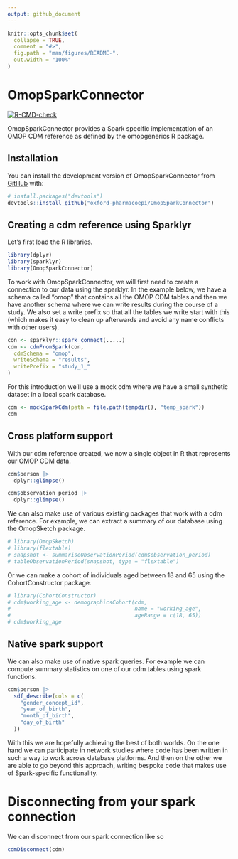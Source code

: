 ```yaml
---
output: github_document
---
```


<!-- README.md is generated from README.Rmd. Please edit that file -->

```r
knitr::opts_chunk$set(
  collapse = TRUE,
  comment = "#>",
  fig.path = "man/figures/README-",
  out.width = "100%"
)
```

# OmopSparkConnector

<!-- badges: start -->
[![R-CMD-check](https://github.com/oxford-pharmacoepi/OmopSparkConnector/actions/workflows/R-CMD-check.yaml/badge.svg)](https://github.com/oxford-pharmacoepi/OmopSparkConnector/actions/workflows/R-CMD-check.yaml)
<!-- badges: end -->

OmopSparkConnector provides a Spark specific implementation of an OMOP CDM reference as defined by the omopgenerics R package. 

## Installation

You can install the development version of OmopSparkConnector from [GitHub](https://github.com/) with:

``` r
# install.packages("devtools")
devtools::install_github("oxford-pharmacoepi/OmopSparkConnector")
```

## Creating a cdm reference using Sparklyr

Let's first load the R libraries.

```r
library(dplyr)
library(sparklyr)
library(OmopSparkConnector)
```

To work with OmopSparkConnector, we will first need to create a connection to our data using the sparklyr. In the example below, we have a schema called "omop" that contains all the OMOP CDM tables and then we have another schema where we can write results during the course of a study. We also set a write prefix so that all the tables we write start with this (which makes it easy to clean up afterwards and avoid any name conflicts with other users).

```r
con <- sparklyr::spark_connect(.....)
cdm <- cdmFromSpark(con,
  cdmSchema = "omop",
  writeSchema = "results",
  writePrefix = "study_1_"
)
```

For this introduction we'll use a mock cdm where we have a small synthetic dataset in a local spark database.
```r
cdm <- mockSparkCdm(path = file.path(tempdir(), "temp_spark"))
cdm
```


## Cross platform support

With our cdm reference created, we now a single object in R that represents our OMOP CDM data. 
```r
cdm$person |>
  dplyr::glimpse()

cdm$observation_period |>
  dplyr::glimpse()
```

We can also make use of various existing packages that work with a cdm reference. For example, we can extract a summary of our database using the OmopSketch package.
```r
# library(OmopSketch)
# library(flextable)
# snapshot <- summariseObservationPeriod(cdm$observation_period)
# tableObservationPeriod(snapshot, type = "flextable")
```

Or we can make a cohort of individuals aged between 18 and 65 using the CohortConstructor package.
```r
# library(CohortConstructor)
# cdm$working_age <- demographicsCohort(cdm,
#                                       name = "working_age",
#                                       ageRange = c(18, 65))
# cdm$working_age
```

## Native spark support

We can also make use of native spark queries. For example we can compute summary statistics on one of our cdm tables using spark functions.
```r
cdm$person |>
  sdf_describe(cols = c(
    "gender_concept_id",
    "year_of_birth",
    "month_of_birth",
    "day_of_birth"
  ))
```

With this we are hopefully achieving the best of both worlds. On the one hand we can participate in network studies where code has been written in such a way to work across database platforms. And then on the other we are able to go beyond this approach, writing bespoke code that makes use of Spark-specific functionality.

# Disconnecting from your spark connection 

We can disconnect from our spark connection like so
```r
cdmDisconnect(cdm)
```
